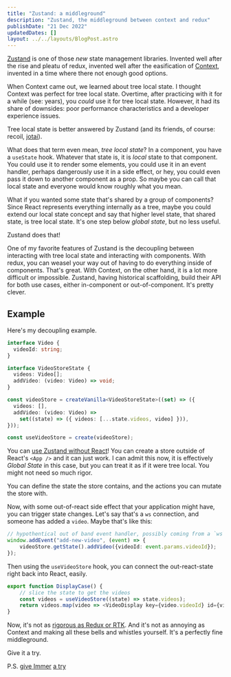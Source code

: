 ```yaml
---
title: "Zustand: a middleground"
description: "Zustand, the middleground between context and redux"
publishDate: "21 Dec 2022"
updatedDates: []
layout: ../../layouts/BlogPost.astro
---
```


[Zustand](https://github.com/pmndrs/zustand) is one of those _new_ state management libraries. Invented well after the rise and pleatu of redux, invented well after the easification of [Context](https://reactjs.org/docs/context.html), invented in a time where there not enough good options.

When Context came out, we learned about tree local state. I thought Context was perfect for tree local state. Overtime, after practicing with it for a while (see: years), you _could_ use it for tree local state. However, it had its share of downsides: poor performance characteristics and a developer experience issues.

Tree local state is better answered by Zustand (and its friends, of course: recoil, [jotai](https://github.com/pmndrs/jotai)).

What does that term even mean, _tree local state_? In a component, you have a `useState` hook. Whatever that state is, it is _local_ state to that component. You could use it to render some elements, you could use it in an event handler, perhaps dangerously use it in a side effect, or hey, you could even pass it down to another component as a prop. So maybe you can call that local state and everyone would know roughly what you mean.

What if you wanted some state that's shared by a group of components? Since React represents everything internally as a tree, maybe you could extend our local state concept and say that higher level state, that shared state, is tree local state. It's one step below _global state_, but no less useful.

Zustand does that!

One of my favorite features of Zustand is the decoupling between interacting with tree local state and interacting with components. With redux, you can weasel your way out of having to do everything inside of components. That's great. With Context, on the other hand, it is a lot more difficult or impossible. Zustand, having historical scaffolding, build their API for both use cases, either in-component or out-of-component. It's pretty clever.

## Example

Here's my decoupling example.

```ts
interface Video {
  videoId: string;
}

interface VideoStoreState {
  videos: Video[];
  addVideo: (video: Video) => void;
}

const videoStore = createVanilla<VideoStoreState>((set) => ({
  videos: [],
  addVideo: (video: Video) =>
    set((state) => ({ videos: [...state.videos, video] })),
}));

const useVideoStore = create(videoStore);
```

You can [use Zustand without React](https://github.com/pmndrs/zustand#using-zustand-without-react)! You can create a store outside of React's `<App />` and it can just work. I can admit this now, it is effectively _Global State_ in this case, but you can treat it as if it were tree local. You might not need so much rigor.

You can define the state the store contains, and the actions you can mutate the store with.

Now, with some out-of-react side effect that your application might have, you can trigger state changes. Let's say that's a `ws` connection, and someone has added a `video`. Maybe that's like this:

```ts
// hypothentical out of band event handler, possibly coming from a `ws`
window.addEvent("add-new-video", (event) => {
    videoStore.getState().addVideo({videoId: event.params.videoId});
});
```

Then using the `useVideoStore` hook, you can connect the out-react-state right back into React, easily.

```ts
export function DisplayCase() {
    // slice the state to get the videos
    const videos = useVideoStore((state) => state.videos);
    return videos.map(video => <VideoDisplay key={video.videoId} id={video.videoId} />);
}
```

Now, it's not as [rigorous as Redux or RTK](https://redux-toolkit.js.org/). And it's not as annoying as Context and making all these bells and whistles yourself. It's a perfectly fine middleground.

Give it a try.

P.S. [give Immer](https://immerjs.github.io/immer/) [a try](https://github.com/pmndrs/zustand#sick-of-reducers-and-changing-nested-state-use-immer)